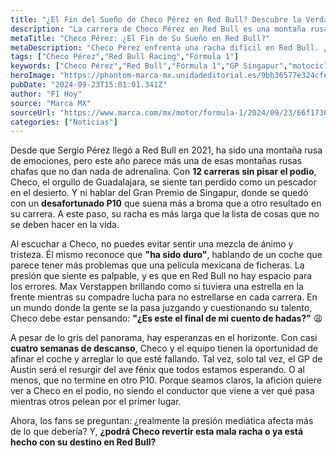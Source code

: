 ```yaml
---
title: "¿El Fin del Sueño de Checo Pérez en Red Bull? Descubre la Verdad"
description: "La carrera de Checo Pérez en Red Bull es una montaña rusa de emociones. Tras 12 carreras sin podio, la presión aumenta. ¿Logrará revertir su destino?"
metaTitle: "Checo Pérez: ¿El Fin de Su Sueño en Red Bull?"
metaDescription: "Checo Pérez enfrenta una racha difícil en Red Bull. ¿Podrá revertir su destino y volver al podio? Descubre la verdad detrás de su lucha."
tags: ["Checo Pérez","Red Bull Racing","Fórmula 1"]
keywords: ["Checo Pérez","Red Bull","Fórmula 1","GP Singapur","motociclismo"]
heroImage: "https://phantom-marca-mx.unidadeditorial.es/9bb36577e324cfe9de940e8c2c65a585/resize/600/mx/assets/multimedia/imagenes/2024/09/23/17270996546409.jpg"
pubDate: "2024-09-23T15:01:01.341Z"
author: "F1 Hoy"
source: "Marca MX"
sourceUrl: "https://www.marca.com/mx/motor/formula-1/2024/09/23/66f17361e2704edb228b459a.html"
categories: ["Noticias"]
---
```

Desde que Sergio Pérez llegó a Red Bull en 2021, ha sido una montaña rusa de emociones, pero este año parece más una de esas montañas rusas chafas que no dan nada de adrenalina. Con **12 carreras sin pisar el podio**, Checo, el orgullo de Guadalajara, se siente tan perdido como un pescador en el desierto. Y ni hablar del Gran Premio de Singapur, donde se quedó con un **desafortunado P10** que suena más a broma que a otro resultado en su carrera. A este paso, su racha es más larga que la lista de cosas que no se deben hacer en la vida. 

Al escuchar a Checo, no puedes evitar sentir una mezcla de ánimo y tristeza. Él mismo reconoce que **"ha sido duro"**, hablando de un coche que parece tener más problemas que una película mexicana de ficheras. La presión que siente es palpable, y es que en Red Bull no hay espacio para los errores. Max Verstappen brillando como si tuviera una estrella en la frente mientras su compadre lucha para no estrellarse en cada carrera. En un mundo donde la gente se la pasa juzgando y cuestionando su talento, Checo debe estar pensando: **"¿Es este el final de mi cuento de hadas?"** 😩

A pesar de lo gris del panorama, hay esperanzas en el horizonte. Con casi **cuatro semanas de descanso**, Checo y el equipo tienen la oportunidad de afinar el coche y arreglar lo que esté fallando. Tal vez, solo tal vez, el GP de Austin será el resurgir del ave fénix que todos estamos esperando. O al menos, que no termine en otro P10. Porque seamos claros, la afición quiere ver a Checo en el podio, no siendo el conductor que viene a ver qué pasa mientras otros pelean por el primer lugar.

Ahora, los fans se preguntan: ¿realmente la presión mediática afecta más de lo que debería? Y, **¿podrá Checo revertir esta mala racha o ya está hecho con su destino en Red Bull?**



